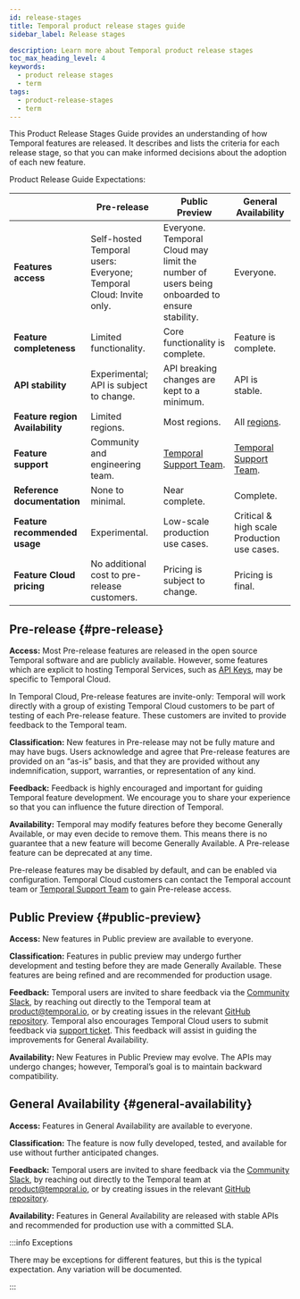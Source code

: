 ```yaml
---
id: release-stages
title: Temporal product release stages guide
sidebar_label: Release stages

description: Learn more about Temporal product release stages
toc_max_heading_level: 4
keywords:
  - product release stages
  - term
tags:
  - product-release-stages
  - term
---
```


This Product Release Stages Guide provides an understanding of how Temporal features are released. It describes and lists the criteria for each release stage, so that you can make informed decisions about the adoption of each new feature.

Product Release Guide Expectations:

|                                 | Pre-release                                                        | Public Preview                                                                              | General Availability                                |
| ------------------------------- | ------------------------------------------------------------------ | ------------------------------------------------------------------------------------------- | --------------------------------------------------- |
| **Features access**             | Self-hosted Temporal users: Everyone; Temporal Cloud: Invite only. | Everyone. Temporal Cloud may limit the number of users being onboarded to ensure stability. | Everyone.                                           |
| **Feature completeness**        | Limited functionality.                                             | Core functionality is complete.                                                             | Feature is complete.                                |
| **API stability**               | Experimental; API is subject to change.                            | API breaking changes are kept to a minimum.                                                 | API is stable.                                      |
| **Feature region Availability** | Limited regions.                                                   | Most regions.                                                                               | All [regions](/cloud/service-availability#regions). |
| **Feature support**             | Community and engineering team.                                    | [Temporal Support Team](/cloud/support).                                                    | [Temporal Support Team](/cloud/support).            |
| **Reference documentation**     | None to minimal.                                                   | Near complete.                                                                              | Complete.                                           |
| **Feature recommended usage**   | Experimental.                                                      | Low-scale production use cases.                                                             | Critical & high scale Production use cases.         |
| **Feature Cloud pricing**       | No additional cost to pre-release customers.                       | Pricing is subject to change.                                                               | Pricing is final.                                   |

## Pre-release {#pre-release}

**Access:** Most Pre-release features are released in the open source Temporal software and are publicly available.
However, some features which are explicit to hosting Temporal Services, such as [API Keys](/cloud/api-keys), may be specific to Temporal Cloud.

In Temporal Cloud, Pre-release features are invite-only: Temporal will work directly with a group of existing Temporal Cloud customers to be part of testing of each Pre-release feature.
These customers are invited to provide feedback to the Temporal team.

**Classification:** New features in Pre-release may not be fully mature and may have bugs.
Users acknowledge and agree that Pre-release features are provided on an “as-is” basis, and that they are provided without any indemnification, support, warranties, or representation of any kind.

**Feedback:** Feedback is highly encouraged and important for guiding Temporal feature development.
We encourage you to share your experience so that you can influence the future direction of Temporal.

**Availability:** Temporal may modify features before they become Generally Available, or may even decide to remove them.
This means there is no guarantee that a new feature will become Generally Available.
A Pre-release feature can be deprecated at any time.

Pre-release features may be disabled by default, and can be enabled via configuration.
Temporal Cloud customers can contact the Temporal account team or [Temporal Support Team](/cloud/support#support-ticket) to gain Pre-release access.

## Public Preview {#public-preview}

**Access:** New features in Public preview are available to everyone.

**Classification:** Features in public preview may undergo further development and testing before they are made Generally Available.
These features are being refined and are recommended for production usage.

**Feedback:** Temporal users are invited to share feedback via the [Community Slack](http://t.mp/slack), by reaching out directly to the Temporal team at product@temporal.io, or by creating issues in the relevant [GitHub repository](https://github.com/temporalio).
Temporal also encourages Temporal Cloud users to submit feedback via [support ticket](/cloud/support#support-ticket).
This feedback will assist in guiding the improvements for General Availability.

**Availability:** New Features in Public Preview may evolve.
The APIs may undergo changes; however, Temporal’s goal is to maintain backward compatibility.

## General Availability {#general-availability}

**Access:** Features in General Availability are available to everyone.

**Classification:** The feature is now fully developed, tested, and available for use without further anticipated changes.

**Feedback:** Temporal users are invited to share feedback via the [Community Slack](http://t.mp/slack), by reaching out directly to the Temporal team at product@temporal.io, or by creating issues in the relevant [GitHub repository](https://github.com/temporalio).

**Availability:** Features in General Availability are released with stable APIs and recommended for production use with a committed SLA.

:::info Exceptions

There may be exceptions for different features, but this is the typical expectation.
Any variation will be documented.

:::
